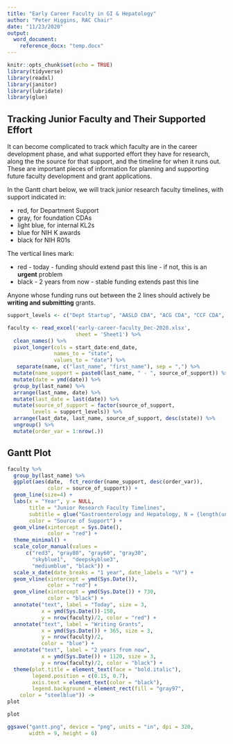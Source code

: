 ```yaml
---
title: "Early Career Faculty in GI & Hepatology"
author: "Peter Higgins, RAC Chair"
date: "11/23/2020"
output:
  word_document: 
    reference_docx: "temp.docx"
---
```


```r
knitr::opts_chunk$set(echo = TRUE)
library(tidyverse)
library(readxl)
library(janitor)
library(lubridate)
library(glue)
```

## Tracking Junior Faculty and Their Supported Effort

It can become complicated to track which faculty are in the career development phase, and what supported effort they have for research, along the the source for that support, and the timeline for when it runs out. These are important pieces of information for planning and supporting future faculty development and grant applications.

In the Gantt chart below, we will track junior research faculty timelines, with support indicated in:

- red, for Department Support
- gray, for foundation CDAs
- light blue, for internal KL2s
- blue for NIH K awards
- black for NIH R01s

The vertical lines mark:

- red - today - funding should extend past this line - if not, this is an **urgent** problem
- black - 2 years from now - stable funding extends past this line

Anyone whose funding runs out between the 2 lines should actively be **writing and submitting** grants.
```r
support_levels <- c("Dept Startup", "AASLD CDA", "ACG CDA", "CCF CDA", "KL2", "NIH K23", "NIH K08", "NIH R01")

faculty <- read_excel('early-career-faculty_Dec-2020.xlsx', 
                      sheet = 'Sheet1') %>% 
  clean_names() %>% 
  pivot_longer(cols = start_date:end_date,
               names_to = "state",
               values_to = "date") %>% 
   separate(name, c("last_name", "first_name"), sep = ",") %>% 
  mutate(name_support = paste0(last_name, " - ", source_of_support)) %>% 
  mutate(date = ymd(date)) %>% 
  group_by(last_name) %>% 
  arrange(last_name, date) %>% 
  mutate(last_date = last(date)) %>% 
  mutate(source_of_support = factor(source_of_support,
        levels = support_levels)) %>% 
  arrange(last_date, last_name, source_of_support, desc(state)) %>% 
  ungroup() %>% 
  mutate(order_var = 1:nrow(.))

```

## Gantt Plot

```r
faculty %>% 
  group_by(last_name) %>% 
  ggplot(aes(date,  fct_reorder(name_support, desc(order_var)),
             color = source_of_support)) +
  geom_line(size=4) +
  labs(x = "Year", y = NULL, 
       title = "Junior Research Faculty Timelines",
       subtitle = glue("Gastroenterology and Hepatology, N = {length(unique(faculty$last_name))}"),
       color = "Source of Support") +
  geom_vline(xintercept = Sys.Date(), 
             color = "red") +
  theme_minimal() +
  scale_color_manual(values = 
      c("red3", "gray80", "gray60", "gray30",
        "skyblue1",  "deepskyblue3", 
        "mediumblue", "black")) +
  scale_x_date(date_breaks = "1 year", date_labels = "%Y") +
  geom_vline(xintercept = ymd(Sys.Date()),
             color = "red") +
  geom_vline(xintercept = ymd(Sys.Date()) + 730,
             color = "black") +
  annotate("text", label = "Today", size = 3,
           x = ymd(Sys.Date())-150, 
           y = nrow(faculty)/2, color = "red") +
  annotate("text", label = "Writing Grants", 
           x = ymd(Sys.Date()) + 365, size = 3,
           y = nrow(faculty)/2, 
           color = "blue") +
  annotate("text", label = "2 years from now", 
           x = ymd(Sys.Date()) + 1120, size = 3,
           y = nrow(faculty)/2, color = "black") +
  theme(plot.title = element_text(face = "bold.italic"),
        legend.position = c(0.15, 0.7),
        axis.text = element_text(color = "black"),
        legend.background = element_rect(fill = "gray97",
    color = "steelblue")) ->
plot

plot 

ggsave("gantt.png", device = "png", units = "in", dpi = 320,
       width = 9, height = 6)
```
